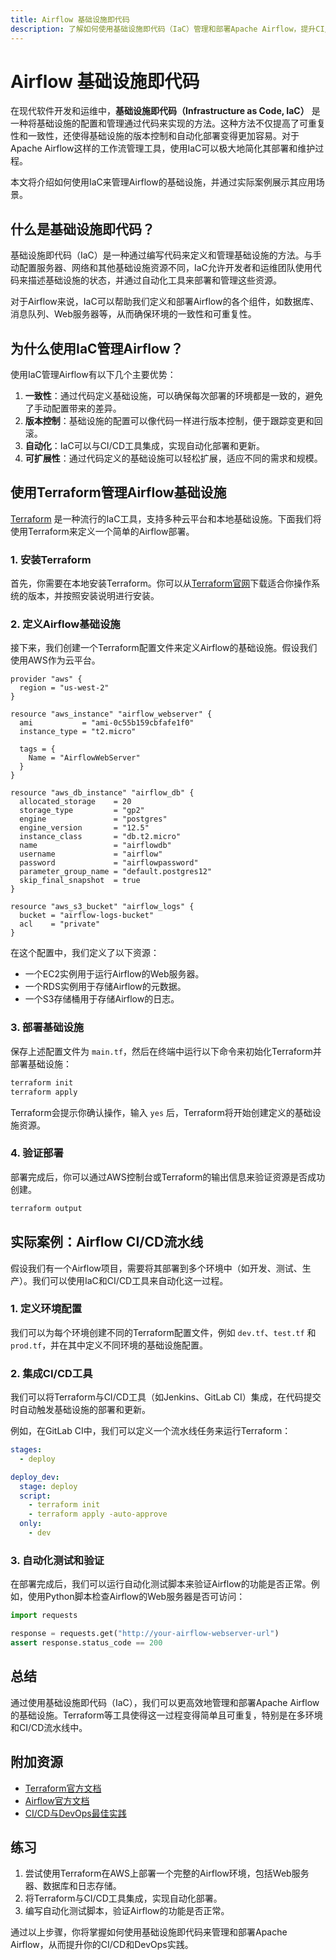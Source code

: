 ```yaml
---
title: Airflow 基础设施即代码
description: 了解如何使用基础设施即代码（IaC）管理和部署Apache Airflow，提升CI/CD和DevOps实践。
---
```


# Airflow 基础设施即代码

在现代软件开发和运维中，**基础设施即代码（Infrastructure as Code, IaC）** 是一种将基础设施的配置和管理通过代码来实现的方法。这种方法不仅提高了可重复性和一致性，还使得基础设施的版本控制和自动化部署变得更加容易。对于Apache Airflow这样的工作流管理工具，使用IaC可以极大地简化其部署和维护过程。

本文将介绍如何使用IaC来管理Airflow的基础设施，并通过实际案例展示其应用场景。

## 什么是基础设施即代码？

基础设施即代码（IaC）是一种通过编写代码来定义和管理基础设施的方法。与手动配置服务器、网络和其他基础设施资源不同，IaC允许开发者和运维团队使用代码来描述基础设施的状态，并通过自动化工具来部署和管理这些资源。

对于Airflow来说，IaC可以帮助我们定义和部署Airflow的各个组件，如数据库、消息队列、Web服务器等，从而确保环境的一致性和可重复性。

## 为什么使用IaC管理Airflow？

使用IaC管理Airflow有以下几个主要优势：

1. **一致性**：通过代码定义基础设施，可以确保每次部署的环境都是一致的，避免了手动配置带来的差异。
2. **版本控制**：基础设施的配置可以像代码一样进行版本控制，便于跟踪变更和回滚。
3. **自动化**：IaC可以与CI/CD工具集成，实现自动化部署和更新。
4. **可扩展性**：通过代码定义的基础设施可以轻松扩展，适应不同的需求和规模。

## 使用Terraform管理Airflow基础设施

[Terraform](https://www.terraform.io/) 是一种流行的IaC工具，支持多种云平台和本地基础设施。下面我们将使用Terraform来定义一个简单的Airflow部署。

### 1. 安装Terraform

首先，你需要在本地安装Terraform。你可以从[Terraform官网](https://www.terraform.io/downloads.html)下载适合你操作系统的版本，并按照安装说明进行安装。

### 2. 定义Airflow基础设施

接下来，我们创建一个Terraform配置文件来定义Airflow的基础设施。假设我们使用AWS作为云平台。

```hcl
provider "aws" {
  region = "us-west-2"
}

resource "aws_instance" "airflow_webserver" {
  ami           = "ami-0c55b159cbfafe1f0"
  instance_type = "t2.micro"

  tags = {
    Name = "AirflowWebServer"
  }
}

resource "aws_db_instance" "airflow_db" {
  allocated_storage    = 20
  storage_type         = "gp2"
  engine               = "postgres"
  engine_version       = "12.5"
  instance_class       = "db.t2.micro"
  name                 = "airflowdb"
  username             = "airflow"
  password             = "airflowpassword"
  parameter_group_name = "default.postgres12"
  skip_final_snapshot  = true
}

resource "aws_s3_bucket" "airflow_logs" {
  bucket = "airflow-logs-bucket"
  acl    = "private"
}
```

在这个配置中，我们定义了以下资源：

- 一个EC2实例用于运行Airflow的Web服务器。
- 一个RDS实例用于存储Airflow的元数据。
- 一个S3存储桶用于存储Airflow的日志。

### 3. 部署基础设施

保存上述配置文件为 `main.tf`，然后在终端中运行以下命令来初始化Terraform并部署基础设施：

```bash
terraform init
terraform apply
```

Terraform会提示你确认操作，输入 `yes` 后，Terraform将开始创建定义的基础设施资源。

### 4. 验证部署

部署完成后，你可以通过AWS控制台或Terraform的输出信息来验证资源是否成功创建。

```bash
terraform output
```

## 实际案例：Airflow CI/CD流水线

假设我们有一个Airflow项目，需要将其部署到多个环境中（如开发、测试、生产）。我们可以使用IaC和CI/CD工具来自动化这一过程。

### 1. 定义环境配置

我们可以为每个环境创建不同的Terraform配置文件，例如 `dev.tf`、`test.tf` 和 `prod.tf`，并在其中定义不同环境的基础设施配置。

### 2. 集成CI/CD工具

我们可以将Terraform与CI/CD工具（如Jenkins、GitLab CI）集成，在代码提交时自动触发基础设施的部署和更新。

例如，在GitLab CI中，我们可以定义一个流水线任务来运行Terraform：

```yaml
stages:
  - deploy

deploy_dev:
  stage: deploy
  script:
    - terraform init
    - terraform apply -auto-approve
  only:
    - dev
```

### 3. 自动化测试和验证

在部署完成后，我们可以运行自动化测试脚本来验证Airflow的功能是否正常。例如，使用Python脚本检查Airflow的Web服务器是否可访问：

```python
import requests

response = requests.get("http://your-airflow-webserver-url")
assert response.status_code == 200
```

## 总结

通过使用基础设施即代码（IaC），我们可以更高效地管理和部署Apache Airflow的基础设施。Terraform等工具使得这一过程变得简单且可重复，特别是在多环境和CI/CD流水线中。

## 附加资源

- [Terraform官方文档](https://www.terraform.io/docs/index.html)
- [Airflow官方文档](https://airflow.apache.org/docs/)
- [CI/CD与DevOps最佳实践](https://www.atlassian.com/devops)

## 练习

1. 尝试使用Terraform在AWS上部署一个完整的Airflow环境，包括Web服务器、数据库和日志存储。
2. 将Terraform与CI/CD工具集成，实现自动化部署。
3. 编写自动化测试脚本，验证Airflow的功能是否正常。

通过以上步骤，你将掌握如何使用基础设施即代码来管理和部署Apache Airflow，从而提升你的CI/CD和DevOps实践。
